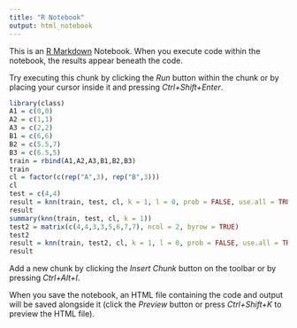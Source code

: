 ```yaml
---
title: "R Notebook"
output: html_notebook
---
```


This is an [R Markdown](http://rmarkdown.rstudio.com) Notebook. When you execute code within the notebook, the results appear beneath the code. 

Try executing this chunk by clicking the *Run* button within the chunk or by placing your cursor inside it and pressing *Ctrl+Shift+Enter*. 

```r
library(class)
A1 = c(0,0)
A2 = c(1,1)
A3 = c(2,2)
B1 = c(6,6)
B2 = c(5.5,7)
B3 = c(6.5,5)
train = rbind(A1,A2,A3,B1,B2,B3)
train
cl = factor(c(rep("A",3), rep("B",3)))
cl
test = c(4,4)
result = knn(train, test, cl, k = 1, l = 0, prob = FALSE, use.all = TRUE)
result
summary(knn(train, test, cl, k = 1))
test2 = matrix(c(4,4,3,3,5,6,7,7), ncol = 2, byrow = TRUE)
test2
result = knn(train, test2, cl, k = 1, l = 0, prob = FALSE, use.all = TRUE)
result


```

Add a new chunk by clicking the *Insert Chunk* button on the toolbar or by pressing *Ctrl+Alt+I*.

When you save the notebook, an HTML file containing the code and output will be saved alongside it (click the *Preview* button or press *Ctrl+Shift+K* to preview the HTML file).
